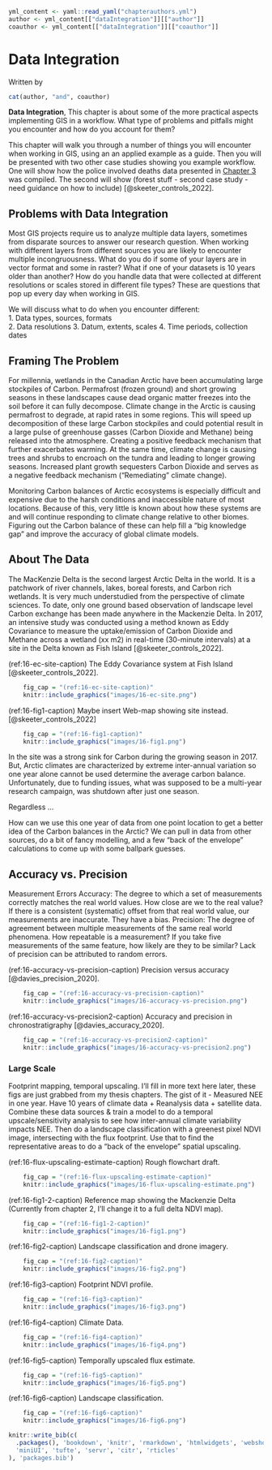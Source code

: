 ```r
yml_content <- yaml::read_yaml("chapterauthors.yml")
author <- yml_content[["dataIntegration"]][["author"]]
coauthor <- yml_content[["dataIntegration"]][["coauthor"]]
```
# Data Integration {#data-integration}

Written by
```r
cat(author, "and", coauthor)
```

**Data Integration**, This chapter is about some of the more practical aspects implementing GIS in a workflow.  What type of problems and pitfalls might you encounter and how do you account for them?

This chapter will walk you through a number of things you will encounter when working in GIS, using an an applied example as a guide.  Then you will be presented with two other case studies showing you example workflow.  One will show how the police involved deaths data presented in [Chapter 3](./types-of-data.html) was compiled.  The second will show (forest stuff - second case study - need guidance on how to include) [@skeeter_controls_2022].    
<!--
:::: {.box-content .learning-objectives-content}

::: {.box-title .learning-objectives-top}
## Learning Objectives {-}
::: 

1. Objective one
2. Objective two
3. Objective three

::::


## Key Terms {-}

Data, Integration, Other Stuff
-->

## Problems with Data Integration 

Most GIS projects require us to analyze multiple data layers, sometimes from disparate sources to answer our research question.  When working with different layers from different sources you are likely to encounter multiple incongruousness.  What do you do if some of your layers are in vector format and some in raster?  What if one of your datasets is 10 years older than another?  How do you handle data that were collected at different resolutions or scales stored in different file types?  These are questions that pop up every day when working in GIS.

We will discuss what to do when you encounter different:    
1. Data types, sources, formats   
2. Data resolutions
3. Datum, extents, scales
4. Time periods, collection dates

## Framing The Problem

For millennia, wetlands in the Canadian Arctic have been accumulating large stockpiles of Carbon.  Permafrost (frozen ground) and short growing seasons in these landscapes cause dead organic matter freezes into the soil before it can fully decompose.  Climate change in the Arctic is causing permafrost to degrade, at rapid rates in some regions.  This will speed up decomposition of these large Carbon stockpiles and could potential result in a large pulse of greenhouse gasses (Carbon Dioxide and Methane) being released into the atmosphere.  Creating a positive feedback mechanism that further exacerbates warming.  At the same time, climate change is causing trees and shrubs to encroach on the tundra and leading to longer growing seasons.  Increased plant growth sequesters Carbon Dioxide and serves as a negative feedback mechanism ("Remediating" climate change).

<!-- [Find/make and insert diagram] -->

Monitoring Carbon balances of Arctic ecosystems is especially difficult and expensive due to the harsh conditions and inaccessible nature of most locations.  Because of this, very little is known about how these systems are and will continue responding to climate change relative to other biomes.  Figuring out the Carbon balance of these can help fill a "big knowledge gap" and improve the accuracy of global climate models.

## About The Data

The MacKenzie Delta <!-- (xx km2) --> is the second largest Arctic Delta in the world.  It is a patchwork of river channels, lakes, boreal forests, and Carbon rich wetlands.  It is very much understudied from the perspective of climate sciences.  To date, only one ground based observation of landscape level Carbon exchange has been made anywhere in the Mackenzie Delta.  In 2017, an intensive study was conducted using a method known as Eddy Covariance to measure the uptake/emission of Carbon Dioxide and Methane across a wetland (xx m2) in real-time (30-minute intervals) at a site in the Delta known as Fish Island [@skeeter_controls_2022]. 

(ref:16-ec-site-caption) The Eddy Covariance system at Fish Island [@skeeter_controls_2022].

```r
    fig_cap = "(ref:16-ec-site-caption)"
    knitr::include_graphics("images/16-ec-site.png")
```

(ref:16-fig1-caption) Maybe insert Web-map showing site instead. [@skeeter_controls_2022]

```r
    fig_cap = "(ref:16-fig1-caption)"
    knitr::include_graphics("images/16-fig1.png")
```

In the site was a strong sink for Carbon during the growing season in 2017.  But, Arctic climates are characterized by extreme inter-annual variation so one year alone cannot be used determine the average carbon balance.  Unfortunately, due to funding issues, what was supposed to be a multi-year research campaign, was shutdown after just one season.


Regardless ...

How can we use this one year of data from one point location to get a better idea of the Carbon balances in the Arctic?  We can pull in data from other sources, do a bit of fancy modelling, and a few "back of the envelope" calculations to come up with some ballpark guesses.

<!-- 
1) Data types, sources, formats   
2) Data resolutions
3) Datum, extents, scales
4) Time periods, collection dates

## Data Resolution

What do you do if your data are collected at different resolutions?



##  Integrating Vector and Raster Data

How can you work with both raster and vector data and when might you want to switch between data types?

Evey Eddy Covariance observation has a "footprint" or upwind source area for the Carbon.  It is calculated using some complicated calculus that is well beyond the scope of this class, but 

## Rasterization

Say you have a vector layer of landscape classification scheme and need to intersect it with a source area raster 

##  Vectorization  

Say you have a model that outputs a raster layer representing an upwind source area for an Eddy Covariance observation and you want to display it in a more human friendly format.

## Zonal Statistics

Say you have a raster layer (e.g. maximum annual NDVI) and you want to describe it over a certain region.  


##  Smoothing   


##  Simplifying   


##  Spatial Data Errors   

-->

##  Accuracy vs. Precision  

Measurement Errors
Accuracy:
The degree to which a set of measurements correctly matches the real world values.  How close are we to the real value?
If there is a consistent (systematic) offset from that real world value, our measurements are inaccurate. They have a bias.
Precision:
The degree of agreement between multiple measurements of the same real world phenomena. How repeatable is a measurement? 
If you take five measurements of the same feature, how likely are they to be similar?  Lack of precision can be attributed to random errors.

(ref:16-accuracy-vs-precision-caption) Precision versus accuracy [@davies_precision_2020].

```r
    fig_cap = "(ref:16-accuracy-vs-precision-caption)"
    knitr::include_graphics("images/16-accuracy-vs-precision.png")
```

(ref:16-accuracy-vs-precision2-caption) Accuracy and precision in chronostratigraphy [@davies_accuracy_2020].

```r
    fig_cap = "(ref:16-accuracy-vs-precision2-caption)"
    knitr::include_graphics("images/16-accuracy-vs-precision2.png")
```
<!-- 
## Vagueness and Ambiguity
Vagueness - Victoria ... does it mean Victoria BC vs. Victoria AU

Ambiguity - coastline - is it the high water line? Low water line? mean water level?

##  Quantifying Spatial Errors RMSE, Euclid's Distance



## Logical Errors

Data incongruousness

## Ecological Fallacy, Atomistic Fallacy, MAUP etc. Its important to include these, whether here or elsewhere?

## Other Errors?
- source data errors, out of date data, data entry & digitization?

## Case Study: Title of Case Study here 
You see textual case study content here 
--> 

### Large Scale

Footprint mapping, temporal upscaling.  I'll fill in more text here later, these figs are just grabbed from my thesis chapters.  The gist of it - Measured NEE in one year.  Have 10 years of climate data + Reanalysis data + satellite data.  Combine these data sources & train a model to do a temporal upscale/sensitivity analysis to see how inter-annual climate variability impacts NEE.  Then do a landscape classification with a greenest pixel NDVI image, intersecting with the flux footprint.  Use that to find the representative areas to do a "back of the envelope" spatial upscaling.

(ref:16-flux-upscaling-estimate-caption) Rough flowchart draft.

```r
    fig_cap = "(ref:16-flux-upscaling-estimate-caption)"
    knitr::include_graphics("images/16-flux-upscaling-estimate.png")
```

(ref:16-fig1-2-caption) Reference map showing the Mackenzie Delta (Currently from chapter 2, I'll change it to a full delta NDVI map).

```r
    fig_cap = "(ref:16-fig1-2-caption)"
    knitr::include_graphics("images/16-fig1.png")
```

(ref:16-fig2-caption) Landscape classification and drone imagery.

```r
    fig_cap = "(ref:16-fig2-caption)"
    knitr::include_graphics("images/16-fig2.png")
```

(ref:16-fig3-caption) Footprint NDVI profile.

```r
    fig_cap = "(ref:16-fig3-caption)"
    knitr::include_graphics("images/16-fig3.png")
```

(ref:16-fig4-caption) Climate Data.

```r
    fig_cap = "(ref:16-fig4-caption)"
    knitr::include_graphics("images/16-fig4.png")
```

(ref:16-fig5-caption) Temporally upscaled flux estimate.

```r
    fig_cap = "(ref:16-fig5-caption)"
    knitr::include_graphics("images/16-fig5.png")
```

(ref:16-fig6-caption) Landscape classification.

```r
    fig_cap = "(ref:16-fig6-caption)"
    knitr::include_graphics("images/16-fig6.png")
```

```r
knitr::write_bib(c(
  .packages(), 'bookdown', 'knitr', 'rmarkdown', 'htmlwidgets', 'webshot', 'DT',
  'miniUI', 'tufte', 'servr', 'citr', 'rticles'
), 'packages.bib')
```
